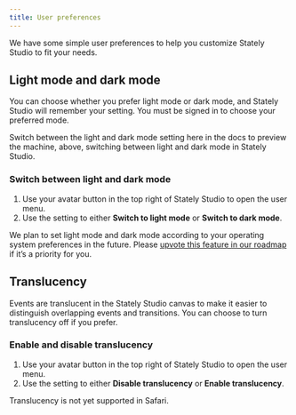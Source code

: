 ```yaml
---
title: User preferences
---
```



We have some simple user preferences to help you customize Stately Studio to fit your needs.

## Light mode and dark mode

You can choose whether you prefer light mode or dark mode, and Stately Studio will remember your setting. You must be signed in to choose your preferred mode.

<EmbedMachine
  name="Light mode and dark mode machine"
  embedURL="https://stately.ai/registry/editor/embed/727e0f1f-2f71-447c-a3e5-de435d73480b?machineId=e99b8c7d-7dc3-44a5-a8d3-984223ff33f7"
/>

Switch between the light and dark mode setting here in the docs to preview the machine, above, switching between light and dark mode in Stately Studio.

### Switch between light and dark mode

1. Use your avatar button in the top right of Stately Studio to open the user menu.
2. Use the setting to either <Sun size={18}/> **Switch to light mode** or <Moon size={18}/> **Switch to dark mode**.

<Callout>

We plan to set light mode and dark mode according to your operating system preferences in the future. Please [upvote this feature in our roadmap](https://feedback.stately.ai/editor/p/automatic-lightdark-mode-based-on-system-preferences) if it’s a priority for you.

</Callout>

## Translucency

Events are translucent in the Stately Studio canvas to make it easier to distinguish overlapping events and transitions. You can choose to turn translucency off if you prefer.

### Enable and disable translucency

1. Use your avatar button in the top right of Stately Studio to open the user menu.
2. Use the setting to either <Sparkle size={18}/> **Disable translucency** or <Sparkle size={18}/> **Enable translucency**.

Translucency is not yet supported in Safari.
